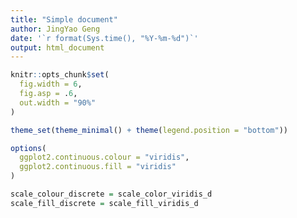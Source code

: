 ```yaml
---
title: "Simple document"
author: JingYao Geng
date: '`r format(Sys.time(), "%Y-%m-%d")`'
output: html_document
---
```


```r

knitr::opts_chunk$set(
  fig.width = 6,
  fig.asp = .6,
  out.width = "90%"
)

theme_set(theme_minimal() + theme(legend.position = "bottom"))

options(
  ggplot2.continuous.colour = "viridis",
  ggplot2.continuous.fill = "viridis"
)

scale_colour_discrete = scale_color_viridis_d
scale_fill_discrete = scale_fill_viridis_d
```
